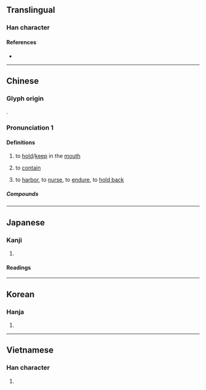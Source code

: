 {{character info/new}}
==Translingual==

===Han character===
{{Han char|rn=30|rad=口|as=04|sn=7|four=80602|canj=OINR|ids=⿱今口}}

====References====
* {{Han ref|kx=0178.140|dkj=03350|dj=0395.190|hdz=10592.010|uh=542B|ud=21547|bh=A774|bd=42868}}

----

==Chinese==
{{zh-forms}}

===Glyph origin===
{{Han etym}}
{{Han compound|今|口|c1=p|c2=s|t2=mouth|ls=psc}}.

===Pronunciation 1===
{{zh-pron
|m=hán,hàn
|c=ham4
|h=pfs=hàm
|mn=hâm/kâm/kâⁿ
|mn_note=hâm - literary; kâm/kâⁿ - vernacular
|mc=y
|oc=y
|cat=v
}}

====Definitions====
{{zh-hanzi}}

# to [[hold]]/[[keep]] in the [[mouth]]
#: {{zh-x|含 住 支 煙|to '''hold''' a cigarette in the mouth|C}}
# to [[contain]]
#: {{zh-x|含-鉛 油漆|lead paint}}
#: {{zh-x|眼-裡 含-著[着] 淚|tears in the eyes}}
# to [[harbor]], to [[nurse]], to [[endure]], to [[hold back]]
#: {{zh-x|含恨|to nurse hatred}}

=====Compounds=====
{{zh-der|含笑|含渾|含垢忍恥|含含糊糊|含糊其辭|含羞草|含玉|含血噀人|含羞|含漱劑|含垢|含沙量|含有|含蓄渾厚|含冤負屈|含英|含沙射影|含蓄|含垢藏疾|含光|含弘|含酸|不含糊|含齒戴髮|含混|含霜|含宥|內含|含味|含淚|含苞待放|忍尤含詬|含血噴人|含笑花|含量|忍辱含垢|含情脈脈|忍恥含羞|忍恥含垢|含息|含冤昭雪|含義|含飯|大含細入|含飴弄孫|含苞未放|含水層|含囈|含英咀華|含悲|含臉|含垢納汙|含垢忍辱|含苞|含恨|含水物|吞吐含蓄|含情|含秀|含殮|含怒|含涕|含貝|含悲忍淚|含章|含糊不清|含糊|含辛茹苦|含荼|含苞欲放|含笑入地|含生|含煙籠霧|含水量|含毫|含括|含怨|含嚬|含哺鼓腹|含意|含羞忍辱|包含|含冤|含葩|含蓼問疾|忍辱含羞|含蘊|百卉含英|斯陀含|暗含|戴髮含齒|風木含悲|阿那含|薄面含嗔|齒如含貝|鼓腹含哺|蘊藉含蓄|蘊含|負屈含冤|隱含|羅含夢鳥|茹苦含辛}}

----

==Japanese==

===Kanji===
{{ja-kanji|grade=c|rs=口04}}

# {{defn|lang=ja|sort=口04}}

====Readings====
{{ja-readings
|goon=ごん
|kanon=かん
|kanyoon=がん
|kun=ふく-む, ふく-める
}}

----

==Korean==

===Hanja===
{{ko-hanja|hangeul=함}}

# {{defn|lang=ko|sort=口04}}

----

==Vietnamese==

===Han character===
{{vi-hantu|hàm|rs=口04}}

# {{defn|lang=vi|sort=口04}}